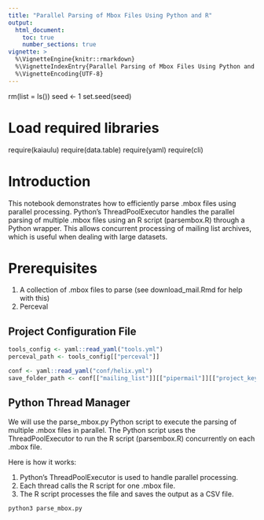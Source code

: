 ```yaml
---
title: "Parallel Parsing of Mbox Files Using Python and R"
output: 
  html_document:
    toc: true
    number_sections: true
vignette: >
  %\VignetteEngine{knitr::rmarkdown}
  %\VignetteIndexEntry{Parallel Parsing of Mbox Files Using Python and R}
  %\VignetteEncoding{UTF-8}
---
```


rm(list = ls())
seed <- 1
set.seed(seed)

# Load required libraries
require(kaiaulu)
require(data.table)
require(yaml)
require(cli)

# Introduction
This notebook demonstrates how to efficiently parse .mbox files using parallel processing. Python's ThreadPoolExecutor handles the parallel parsing of multiple .mbox files using an R script (parsembox.R) through a Python wrapper. This allows concurrent processing of mailing list archives, which is useful when dealing with large datasets.

# Prerequisites
1. A collection of .mbox files to parse (see download_mail.Rmd for help with this)
2. Perceval

## Project Configuration File 

```r
tools_config <- yaml::read_yaml("tools.yml")
perceval_path <- tools_config[["perceval"]]

conf <- yaml::read_yaml("conf/helix.yml")
save_folder_path <- conf[["mailing_list"]][["pipermail"]][["project_key_1"]][["save_folder_path"]]
```

## Python Thread Manager
We will use the parse_mbox.py Python script to execute the parsing of multiple .mbox files in parallel. The Python script uses the ThreadPoolExecutor to run the R script (parsembox.R) concurrently on each .mbox file.

Here is how it works:

1. Python's ThreadPoolExecutor is used to handle parallel processing.
2. Each thread calls the R script for one .mbox file.
3. The R script processes the file and saves the output as a CSV file.

```bash
python3 parse_mbox.py
```
